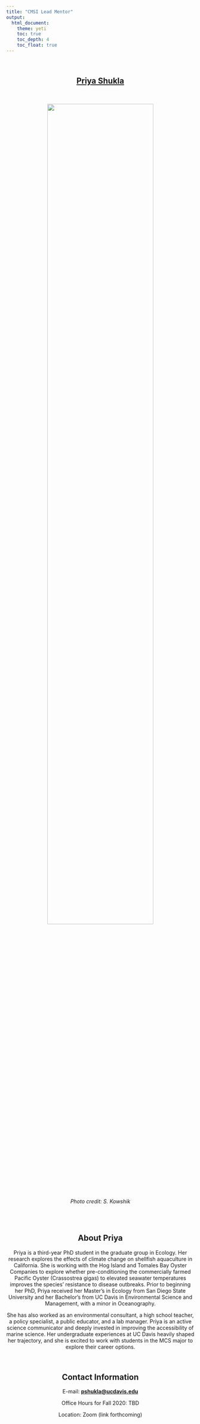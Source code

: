 ```yaml
---
title: "CMSI Lead Mentor"
output: 
  html_document:
    theme: yeti
    toc: true
    toc_depth: 4
    toc_float: true
---
```

<br>


<center>
## **[Priya Shukla](www.priyashukla.com)**
<br>

<img src="photos/PShukla_CMSIphoto.jpg" style="width:75%"> 
<figcaption>*Photo credit: S. Kowshik*</figcaption>


<br>
<br>

## About Priya

Priya is a third-year PhD student in the graduate group in Ecology. Her research explores the effects of climate change on shellfish aquaculture in California. She is working with the Hog Island and Tomales Bay Oyster Companies to explore whether pre-conditioning the commercially farmed Pacific Oyster (Crassostrea gigas) to elevated seawater temperatures improves the species’ resistance to disease outbreaks. Prior to beginning her PhD, Priya received her Master's in Ecology from San Diego State University and her Bachelor's from UC Davis in Environmental Science and Management, with a minor in Oceanography.

She has also worked as an environmental consultant, a high school teacher, a policy specialist, a public educator, and a lab manager. Priya is an active science communicator and deeply invested in improving the accessibility of marine science. Her undergraduate experiences at UC Davis heavily shaped her trajectory, and she is excited to work with students in the MCS major to explore their career options.

<br>

## Contact Information
E-mail: **<pshukla@ucdavis.edu>**

Office Hours for Fall 2020: TBD

Location: Zoom (link forthcoming)

<br>